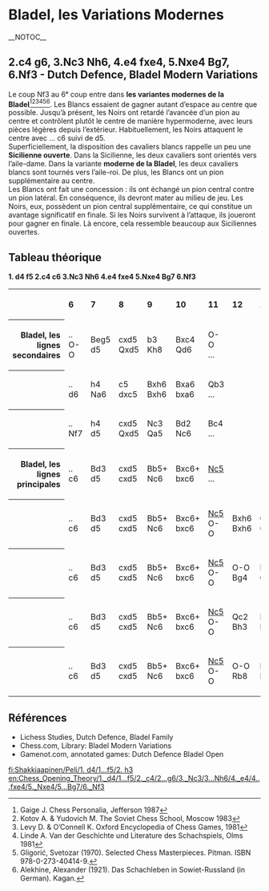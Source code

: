 =Bladel, les Variations Modernes=__NOTOC__

{{Diagramme d'échecs
| tright
| '''la Bladel moderne'''
<!--
 8 -->|rd|nd|bd|qd|kd|__|__|rd<!--
 7 -->|pd|pd|pd|pd|pd|__|bd|pd<!--
 6 -->|__|__|__|__|__|__|pd|nd<!--
 5 -->|__|__|__|__|__|__|__|__<!--
 4 -->|__|__|pl|pl|nL|__|__|__<!--
 3 -->|__|__|__|__|__|nL|__|__<!--
 2 -->|pl|pl|__|__|__|pl|pl|pl<!--
 1 -->|rl|__|bl|ql|kl|bl|__|rl<!--
       a  b  c  d  e  f  g  h
-->| '''style: ''' ouverture semi-fermée : une défense '''agressive''' <br>
''' ECO : ''' A84 <br>
''' après : ''' 1. d4 f5, 2. c4 g6 3. Nc3 Nh6 4.e4 fxe4 5.Nxe4 Bg7 6.Nf3
}}

== 2.c4 g6, 3.Nc3 Nh6, 4.e4 fxe4, 5.Nxe4 Bg7, 6.Nf3 - Dutch Defence, Bladel Modern Variations ==
Le coup Nf3 au 6ᵉ coup entre dans '''les variantes modernes de la Bladel'''<ref>Gaige J. Chess Personalia, Jefferson 1987</ref><ref>Kotov A. & Yudovich M. The Soviet Chess School, Moscow 1983</ref><ref>Levy D. & O’Connell K. Oxford Encyclopedia of Chess Games, 1981</ref><ref>Linde A. Van der Geschichte und Literature des Schachspiels, Olms 1981</ref><ref>Gligorić, Svetozar (1970). Selected Chess Masterpieces. Pitman. ISBN 978-0-273-40414-9.</ref><ref>Alekhine, Alexander (1921). Das Schachleben in Sowiet-Russland (in German). Kagan.</ref>. Les Blancs essaient de gagner autant d’espace au centre que possible. Jusqu’à présent, les Noirs ont retardé l’avancée d’un pion au centre et contrôlent plutôt le centre de manière hypermoderne, avec leurs pièces légères depuis l’extérieur. Habituellement, les Noirs attaquent le centre avec ... c6 suivi de d5.
<br>
Superficiellement, la disposition des cavaliers blancs rappelle un peu une '''Sicilienne ouverte'''. Dans la Sicilienne, les deux cavaliers sont orientés vers l’aile-dame. Dans la variante '''moderne de la Bladel''', les deux cavaliers blancs sont tournés vers l’aile-roi. De plus, les Blancs ont un pion supplémentaire au centre.
<br>
Les Blancs ont fait une concession : ils ont échangé un pion central contre un pion latéral. En conséquence, ils devront mater au milieu de jeu. Les Noirs, eux, possèdent un pion central supplémentaire, ce qui constitue un avantage significatif en finale. Si les Noirs survivent à l’attaque, ils joueront pour gagner en finale. Là encore, cela ressemble beaucoup aux Siciliennes ouvertes.

== Tableau théorique ==

'''1. d4 f5 2.c4 c6 3.Nc3 Nh6 4.e4 fxe4 5.Nxe4 Bg7 6.Nf3'''
<table border="0" cellspacing="0" cellpadding="4">
  <tr>
	<th></th>	
	<th align="left">6</th>
	<th align="left">7</th>
        <th align="left">8</th>
        <th align="left">9</th> 
        <th align="left">10</th>      
        <th align="left">11</th>
        <th align="left">12</th>  
        <th align="left">13</th>
	<th align="left">14</th>    
  </tr>
  <tr>
	<th align="right">Bladel, les lignes secondaires</th>
	<td>..<br>O-O</td>
	<td>Beg5<br>d5</td>
	<td>cxd5<br>Qxd5</td>
	<td>b3<br>Kh8</td>
        <td>Bxc4<br>Qd6</td>
        <td>O-O<br>...</td>
        <td><br></td>
	<td><br></td>
	<td>+/=</td>
   </tr> 
   <tr>
	<th align="right"></th>	
	<td>..<br>d6</td>
	<td>h4<br>Na6</td>
	<td>c5<br>dxc5</td>
	<td>Bxh6<br>Bxh6</td>
        <td>Bxa6<br>bxa6</td>
        <td>Qb3<br>...</td>
        <td><br></td>
	<td><br></td>
	<td>+/=</td>
   </tr> 
   <tr>
	<th align="right"></th>	
	<td>..<br>Nf7</td>
	<td>h4<br>d5</td>
	<td>cxd5<br>Qxd5</td>
	<td>Nc3<br>Qa5</td>
        <td>Bd2<br>Nc6</td>
        <td>Bc4<br>...</td>
        <td><br></td>
	<td><br></td>
	<td>+/=</td>
   </tr> 
   <tr>
	<th align="right">Bladel, les lignes principales</th>
	<td>..<br>c6</td>
	<td>Bd3<br>d5</td>
	<td>cxd5<br>cxd5</td>
	<td>Bb5+<br>Nc6</td>
        <td>Bxc6+<br>bxc6</td>
        <td>[[/6...c6/7. Bd3/7...d5/8. cxd5/8...cxd5/9. Bb5/9...Nc6/10. Bxc6/10...bxc6/11._Nc5|Nc5]]<br>...</td>
        <td><br></td>
	<td><br></td>
	<td>+/=</td>
    </tr> 
    <tr>
	<th align="right"></th>
	<td>..<br>c6</td>
	<td>Bd3<br>d5</td>
	<td>cxd5<br>cxd5</td>
	<td>Bb5+<br>Nc6</td>
        <td>Bxc6+<br>bxc6</td>
        <td>[[/6...c6/7. Bd3/7...d5/8. cxd5/8...cxd5/9. Bb5/9...Nc6/10. Bxc6/10...bxc6/11._Nc5|Nc5]]<br>O-O</td>
        <td>Bxh6<br>Bxh6</td>
	<td>Qb3<br>Qb5+</td>
	<td>=</td>
    </tr>   
    <tr>
	<th align="right"></th>
	<td>..<br>c6</td>
	<td>Bd3<br>d5</td>
	<td>cxd5<br>cxd5</td>
	<td>Bb5+<br>Nc6</td>
        <td>Bxc6+<br>bxc6</td>
        <td>[[/6...c6/7. Bd3/7...d5/8. cxd5/8...cxd5/9. Bb5/9...Nc6/10. Bxc6/10...bxc6/11._Nc5|Nc5]]<br>O-O</td>
        <td>O-O<br>Bg4</td>
	<td>Re1<br>Qc8</td>
	<td>=</td>
    </tr> 
    <tr>
	<th align="right"></th>
	<td>..<br>c6</td>
	<td>Bd3<br>d5</td>
	<td>cxd5<br>cxd5</td>
	<td>Bb5+<br>Nc6</td>
        <td>Bxc6+<br>bxc6</td>
        <td>[[/6...c6/7. Bd3/7...d5/8. cxd5/8...cxd5/9. Bb5/9...Nc6/10. Bxc6/10...bxc6/11._Nc5|Nc5]]<br>O-O</td>
        <td>Qc2<br>Bh3</td>
	<td>Rg1<br>Bf5</td>
	<td>+/=</td>
    </tr> 
    <tr>
	<th align="right"></th>
	<td>..<br>c6</td>
	<td>Bd3<br>d5</td>
	<td>cxd5<br>cxd5</td>
	<td>Bb5+<br>Nc6</td>
        <td>Bxc6+<br>bxc6</td>
        <td>[[/6...c6/7. Bd3/7...d5/8. cxd5/8...cxd5/9. Bb5/9...Nc6/10. Bxc6/10...bxc6/11._Nc5|Nc5]]<br>O-O</td>
        <td>O-O<br>Rb8</td>
	<td>Re1<br>Bg4</td>
	<td>+/=</td>
    </tr> 
</table>

{{Wikipedia|Défénse hollandaise}}

== Références ==

{{reflist}}
* Lichess Studies, Dutch Defence, Bladel Family
* Chess.com, Library: Bladel Modern Variations
* Gamenot.com, annotated games: Dutch Defence Bladel Open

[[fi:Shakkiaapinen/Peli/1. d4/1...f5/2. h3]]
[[en:Chess_Opening_Theory/1._d4/1...f5/2._c4/2...g6/3._Nc3/3...Nh6/4._e4/4...fxe4/5._Nxe4/5...Bg7/6._Nf3]]
